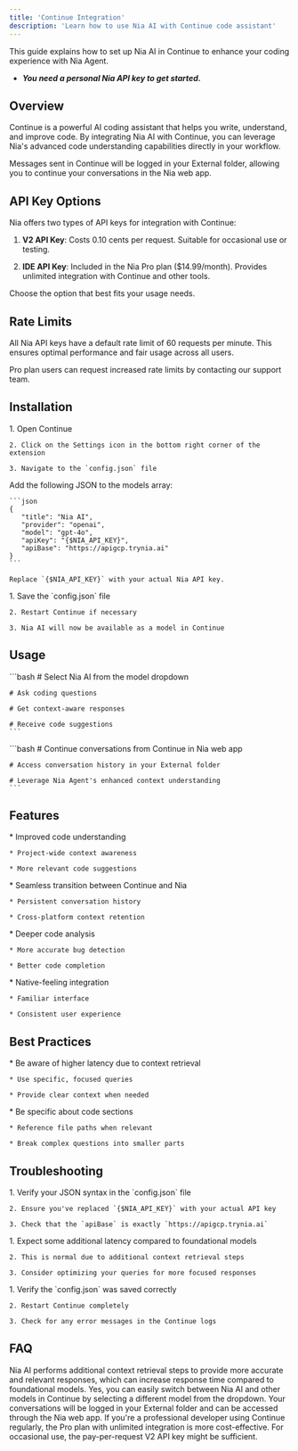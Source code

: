 ```yaml
---
title: 'Continue Integration'
description: 'Learn how to use Nia AI with Continue code assistant'
---
```


<Note>
  This guide explains how to set up Nia AI in Continue to enhance your coding experience with Nia Agent.
  
  * ***You need a personal Nia API key to get started.***
</Note>

## Overview

Continue is a powerful AI coding assistant that helps you write, understand, and improve code. By integrating Nia AI with Continue, you can leverage Nia's advanced code understanding capabilities directly in your workflow.

Messages sent in Continue will be logged in your External folder, allowing you to continue your conversations in the Nia web app.

## API Key Options

Nia offers two types of API keys for integration with Continue:

1. **V2 API Key**: Costs 0.10 cents per request. Suitable for occasional use or testing.

2. **IDE API Key**: Included in the Nia Pro plan ($14.99/month). Provides unlimited integration with Continue and other tools.

Choose the option that best fits your usage needs.

## Rate Limits

All Nia API keys have a default rate limit of 60 requests per minute. This ensures optimal performance and fair usage across all users.

<Note>
  Pro plan users can request increased rate limits by contacting our support team.
</Note>

## Installation

<Steps>
  <Step title="Access Continue Settings">
    1. Open Continue
    
    2. Click on the Settings icon in the bottom right corner of the extension
    
    3. Navigate to the `config.json` file
  </Step>
  
  <Step title="Configure Nia AI">
    Add the following JSON to the models array:
    
    ```json
    {
       "title": "Nia AI",
       "provider": "openai",
       "model": "gpt-4o",
       "apiKey": "{$NIA_API_KEY}",
       "apiBase": "https://apigcp.trynia.ai"
    }
    ```
    
    Replace `{$NIA_API_KEY}` with your actual Nia API key.
  </Step>
  
  <Step title="Save and Apply">
    1. Save the `config.json` file
    
    2. Restart Continue if necessary
    
    3. Nia AI will now be available as a model in Continue
  </Step>
</Steps>

## Usage

<Tabs>
  <Tab title="Basic Usage">
    ```bash
    # Select Nia AI from the model dropdown
    
    # Ask coding questions
    
    # Get context-aware responses
    
    # Receive code suggestions
    ```
  </Tab>
  
  <Tab title="Advanced Features">
    ```bash
    # Continue conversations from Continue in Nia web app
    
    # Access conversation history in your External folder
    
    # Leverage Nia Agent's enhanced context understanding
    ```
  </Tab>
</Tabs>

## Features

<CardGroup cols={2}>
  <Card title="Enhanced Context">
    * Improved code understanding
    
    * Project-wide context awareness
    
    * More relevant code suggestions
  </Card>
  
  <Card title="Conversation Continuity">
    * Seamless transition between Continue and Nia
    
    * Persistent conversation history
    
    * Cross-platform context retention
  </Card>
  
  <Card title="Advanced Code Assistance">
    * Deeper code analysis
    
    * More accurate bug detection
    
    * Better code completion
  </Card>
  
  <Card title="Integrated Experience">
    * Native-feeling integration
    
    * Familiar interface
    
    * Consistent user experience
  </Card>
</CardGroup>

## Best Practices

<CardGroup cols={2}>
  <Card title="Performance Optimization">
    * Be aware of higher latency due to context retrieval
    
    * Use specific, focused queries
    
    * Provide clear context when needed
  </Card>
  
  <Card title="Effective Queries">
    * Be specific about code sections
    
    * Reference file paths when relevant
    
    * Break complex questions into smaller parts
  </Card>
</CardGroup>

## Troubleshooting

<AccordionGroup>
  <Accordion title="Configuration Issues">
    1. Verify your JSON syntax in the `config.json` file
    
    2. Ensure you've replaced `{$NIA_API_KEY}` with your actual API key
    
    3. Check that the `apiBase` is exactly `https://apigcp.trynia.ai`
  </Accordion>
  
  <Accordion title="High Latency Issues">
    1. Expect some additional latency compared to foundational models
    
    2. This is normal due to additional context retrieval steps
    
    3. Consider optimizing your queries for more focused responses
  </Accordion>
  
  <Accordion title="Model Not Appearing">
    1. Verify the `config.json` was saved correctly
    
    2. Restart Continue completely
    
    3. Check for any error messages in the Continue logs
  </Accordion>
</AccordionGroup>

## FAQ

<AccordionGroup>
  <Accordion title="Why is there higher latency when using Nia AI?">
    Nia AI performs additional context retrieval steps to provide more accurate and relevant responses, which can increase response time compared to foundational models.
  </Accordion>
  
  <Accordion title="Can I switch between Nia AI and standard models?">
    Yes, you can easily switch between Nia AI and other models in Continue by selecting a different model from the dropdown.
  </Accordion>
  
  <Accordion title="Where can I find my conversation history?">
    Your conversations will be logged in your External folder and can be accessed through the Nia web app.
  </Accordion>
  
  <Accordion title="Which API key should I choose?">
    If you're a professional developer using Continue regularly, the Pro plan with unlimited integration is more cost-effective. For occasional use, the pay-per-request V2 API key might be sufficient.
  </Accordion>
</AccordionGroup> 